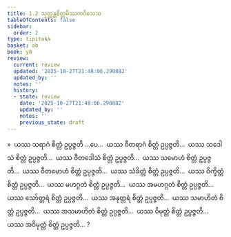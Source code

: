 ```yaml
---
title: 1.2 သုတ္တန္တစိတ္တမိဿကဝိသေသ
tableOfContents: false
sidebar:
  order: 2
type: tipitaka
basket: ab
book: y8
review:
  current: review
  updated: '2025-10-27T21:48:06.290882'
  updated_by: ''
  notes: ''
  history:
  - state: review
    date: '2025-10-27T21:48:06.290882'
    updated_by: ''
    notes: ''
    previous_state: draft
---
```



<ReviewStatus review={frontmatter.review} showDetails={true} />

<HypothesisAnnotation frontmatter={frontmatter} />

<DynamicBreadcrumb />

<Division number="61" book="y8" e="ch" v="34" p="300">

<Paragraph number="254" book="y8">
»  ယဿ သရာဂံ စိတ္တံ ဥပ္ပဇ္ဇတိ …ပေ…  ယဿ ဝီတရာဂံ စိတ္တံ ဥပ္ပဇ္ဇတိ…  ယဿ သဒေါသံ စိတ္တံ ဥပ္ပဇ္ဇတိ…  ယဿ ဝီတဒေါသံ စိတ္တံ ဥပ္ပဇ္ဇတိ…  ယဿ သမောဟံ စိတ္တံ ဥပ္ပဇ္ဇတိ…  ယဿ ဝီတမောဟံ စိတ္တံ ဥပ္ပဇ္ဇတိ…  ယဿ သံခိတ္တံ စိတ္တံ ဥပ္ပဇ္ဇတိ…  ယဿ ဝိက္ခိတ္တံ စိတ္တံ ဥပ္ပဇ္ဇတိ…  ယဿ မဟဂ္ဂတံ စိတ္တံ ဥပ္ပဇ္ဇတိ…  ယဿ အမဟဂ္ဂတံ စိတ္တံ ဥပ္ပဇ္ဇတိ…  ယဿ သော်တ္တရံ စိတ္တံ ဥပ္ပဇ္ဇတိ…  ယဿ အနုတ္တရံ စိတ္တံ ဥပ္ပဇ္ဇတိ…  ယဿ သမာဟိတံ စိတ္တံ ဥပ္ပဇ္ဇတိ…  ယဿ အသမာဟိတံ စိတ္တံ ဥပ္ပဇ္ဇတိ…  ယဿ ဝိမုတ္တံ စိတ္တံ ဥပ္ပဇ္ဇတိ…  ယဿ အဝိမုတ္တံ စိတ္တံ ဥပ္ပဇ္ဇတိ… ?
</Paragraph>
</Division>